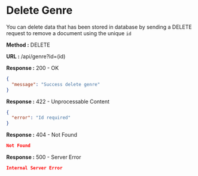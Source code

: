 
# Delete Genre

You can delete data that has been stored in database by sending a DELETE request to remove a document using the unique `id`

**Method :** <Badge variant="danger">DELETE</Badge>

**URL :** <Badge variant="dark">/api/genre?id=(id)</Badge>

**Response :** <BadgeOutline variant="success">200 - OK</BadgeOutline>

```json
{
  "message": "Success delete genre"
}
```

**Response :** <BadgeOutline variant="info">422 - Unprocessable Content</BadgeOutline>

```json
{
  "error": "Id required"
}
```

**Response :** <BadgeOutline variant="warning">404 - Not Found</BadgeOutline>

```json
Not Found
```

**Response :** <BadgeOutline variant="danger">500 - Server Error</BadgeOutline>

```json
Internal Server Error
```
